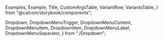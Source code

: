 
  Examples,
  Example,
  Title,
  CustomArgsTable,
  VariantRow,
  VariantsTable,
} from "@calcom/storybook/components";

  Dropdown,
  DropdownMenuTrigger,
  DropdownMenuContent,
  DropdownMenuItem,
  DropdownItem,
  DropdownMenuLabel,
  DropdownMenuSeparator,
} from "./Dropdown";

<Meta title="UI/Form/Dropdown" component={Dropdown} />

<Title title="Dropdown" suffix="Brief" subtitle="Version 1.0 — Last Update: 29 Aug 2023" />

## Definition

`Dropdown` is an element that displays a menu to the user—such as a set of actions or functions.

## Structure

The `Dropdown` component can be used to display a menu to the user.

<CustomArgsTable of={Dropdown} />

### Dropdown components that have arguments:

#### DropdownMenuTrigger

<CustomArgsTable of={DropdownMenuTrigger} />

#### DropdownMenuContent

<CustomArgsTable of={DropdownMenuContent} />

#### DropdownMenuItem

<CustomArgsTable of={DropdownMenuItem} />

#### DropdownMenuSeparator

<CustomArgsTable of={DropdownMenuSeparator} />

## Examples

<Examples title="Dropdown">
  <Example title="Simple">
    <Dropdown>
      <DropdownMenuTrigger asChild>
        <Button>more</Button>
      </DropdownMenuTrigger>
      <DropdownMenuContent>
        <DropdownMenuItem>
          <DropdownItem>First</DropdownItem>
        </DropdownMenuItem>
        <DropdownMenuItem>
          <DropdownItem>Second</DropdownItem>
        </DropdownMenuItem>
        <DropdownMenuItem>
          <DropdownItem>Third</DropdownItem>
        </DropdownMenuItem>
      </DropdownMenuContent>
    </Dropdown>
  </Example>
  <Example title="No modal">
    <Dropdown modal={false}>
      <DropdownMenuTrigger asChild>
        <Button>more</Button>
      </DropdownMenuTrigger>
      <DropdownMenuContent>
        <DropdownMenuItem>
          <DropdownItem>First</DropdownItem>
        </DropdownMenuItem>
        <DropdownMenuItem>
          <DropdownItem>Second</DropdownItem>
        </DropdownMenuItem>
        <DropdownMenuItem>
          <DropdownItem>Third</DropdownItem>
        </DropdownMenuItem>
      </DropdownMenuContent>
    </Dropdown>
  </Example>
</Examples>
<Examples title="Dropdown Menu Trigger">
  <Example title="Simple Button">
    <Dropdown>
      <DropdownMenuTrigger asChild>
        <Button>more</Button>
      </DropdownMenuTrigger>
      <DropdownMenuContent>
        <DropdownMenuItem>
          <DropdownItem>First</DropdownItem>
        </DropdownMenuItem>
        <DropdownMenuItem>
          <DropdownItem>Second</DropdownItem>
        </DropdownMenuItem>
        <DropdownMenuItem>
          <DropdownItem>Third</DropdownItem>
        </DropdownMenuItem>
      </DropdownMenuContent>
    </Dropdown>
  </Example>
  <Example title="Button Icon">
    <Dropdown>
      <DropdownMenuTrigger asChild>
        <Button StartIcon={Plus} />
      </DropdownMenuTrigger>
      <DropdownMenuContent>
        <DropdownMenuItem>
          <DropdownItem>First</DropdownItem>
        </DropdownMenuItem>
        <DropdownMenuItem>
          <DropdownItem>Second</DropdownItem>
        </DropdownMenuItem>
        <DropdownMenuItem>
          <DropdownItem>Third</DropdownItem>
        </DropdownMenuItem>
      </DropdownMenuContent>
    </Dropdown>
  </Example>
  <Example title="Disabled">
    <Dropdown>
      <DropdownMenuTrigger disabled={true} asChild>
        <Button>more</Button>
      </DropdownMenuTrigger>
      <DropdownMenuContent>
        <DropdownMenuItem>
          <DropdownItem>First</DropdownItem>
        </DropdownMenuItem>
        <DropdownMenuItem>
          <DropdownItem>Second</DropdownItem>
        </DropdownMenuItem>
        <DropdownMenuItem>
          <DropdownItem>Third</DropdownItem>
        </DropdownMenuItem>
      </DropdownMenuContent>
    </Dropdown>
  </Example>
  <Example title="Not as child">
    <Dropdown>
      <DropdownMenuTrigger>
        <Button>more</Button>
      </DropdownMenuTrigger>
      <DropdownMenuContent>
        <DropdownMenuItem>
          <DropdownItem>First</DropdownItem>
        </DropdownMenuItem>
        <DropdownMenuItem>
          <DropdownItem>Second</DropdownItem>
        </DropdownMenuItem>
        <DropdownMenuItem>
          <DropdownItem>Third</DropdownItem>
        </DropdownMenuItem>
      </DropdownMenuContent>
    </Dropdown>
  </Example>
</Examples>
<Examples title="Dropdown Menu Content">
  <Example title="Custom width">
    <Dropdown>
      <DropdownMenuTrigger asChild>
        <Button>more</Button>
      </DropdownMenuTrigger>
      <DropdownMenuContent style={{ minWidth: "200px" }}>
        <DropdownMenuItem>
          <DropdownItem>First</DropdownItem>
        </DropdownMenuItem>
        <DropdownMenuItem>
          <DropdownItem>Second</DropdownItem>
        </DropdownMenuItem>
        <DropdownMenuItem>
          <DropdownItem>Third</DropdownItem>
        </DropdownMenuItem>
      </DropdownMenuContent>
    </Dropdown>
  </Example>
  <Example title="Align start">
    <Dropdown>
      <DropdownMenuTrigger asChild>
        <Button>more</Button>
      </DropdownMenuTrigger>
      <DropdownMenuContent style={{ minWidth: "80px" }} align={"start"}>
        <DropdownMenuItem>
          <DropdownItem>First</DropdownItem>
        </DropdownMenuItem>
        <DropdownMenuItem>
          <DropdownItem>Second</DropdownItem>
        </DropdownMenuItem>
        <DropdownMenuItem>
          <DropdownItem>Third</DropdownItem>
        </DropdownMenuItem>
      </DropdownMenuContent>
    </Dropdown>
  </Example>
  <Example title="Align center">
    <Dropdown>
      <DropdownMenuTrigger asChild>
        <Button>more</Button>
      </DropdownMenuTrigger>
      <DropdownMenuContent style={{ minWidth: "80px" }} align={"center"}>
        <DropdownMenuItem>
          <DropdownItem>First</DropdownItem>
        </DropdownMenuItem>
        <DropdownMenuItem>
          <DropdownItem>Second</DropdownItem>
        </DropdownMenuItem>
        <DropdownMenuItem>
          <DropdownItem>Third</DropdownItem>
        </DropdownMenuItem>
      </DropdownMenuContent>
    </Dropdown>
  </Example>
  <Example title="With Menu Separator">
    <Dropdown>
      <DropdownMenuTrigger asChild>
        <Button>more</Button>
      </DropdownMenuTrigger>
      <DropdownMenuContent>
        <DropdownMenuItem>
          <DropdownItem>First</DropdownItem>
        </DropdownMenuItem>
        <DropdownMenuItem>
          <DropdownItem>Second</DropdownItem>
        </DropdownMenuItem>
        <DropdownMenuSeparator />
        <DropdownMenuItem>
          <DropdownItem>Third</DropdownItem>
        </DropdownMenuItem>
      </DropdownMenuContent>
    </Dropdown>
  </Example>
  <Example title="With side offset">
    <Dropdown>
      <DropdownMenuTrigger asChild>
        <Button>more</Button>
      </DropdownMenuTrigger>
      <DropdownMenuContent sideOffset={50}>
        <DropdownMenuItem>
          <DropdownItem>First</DropdownItem>
        </DropdownMenuItem>
        <DropdownMenuItem>
          <DropdownItem>Second</DropdownItem>
        </DropdownMenuItem>
        <DropdownMenuItem>
          <DropdownItem>Third</DropdownItem>
        </DropdownMenuItem>
      </DropdownMenuContent>
    </Dropdown>
  </Example>
  <Example title="With Some icons">
    <Dropdown>
      <DropdownMenuTrigger asChild>
        <Button>more</Button>
      </DropdownMenuTrigger>
      <DropdownMenuContent>
        <DropdownMenuItem>
          <DropdownItem StartIcon={Trash}>First</DropdownItem>
        </DropdownMenuItem>
        <DropdownMenuItem>
          <DropdownItem StartIcon={Plus}>Second</DropdownItem>
        </DropdownMenuItem>
        <DropdownMenuSeparator />
        <DropdownMenuItem>
          <DropdownItem StartIcon={Copy}>Third</DropdownItem>
        </DropdownMenuItem>
      </DropdownMenuContent>
    </Dropdown>
  </Example>
</Examples>
<Examples title="Dropdown Menu Label">
  <Example title="Simple">
    <Dropdown>
      <DropdownMenuTrigger asChild>
        <Button>more</Button>
      </DropdownMenuTrigger>
      <DropdownMenuContent align={"start"}>
        <DropdownMenuLabel>Number</DropdownMenuLabel>
        <DropdownMenuItem>
          <DropdownItem>First</DropdownItem>
        </DropdownMenuItem>
        <DropdownMenuItem>
          <DropdownItem>Second</DropdownItem>
        </DropdownMenuItem>
        <DropdownMenuItem>
          <DropdownItem>Third</DropdownItem>
        </DropdownMenuItem>
      </DropdownMenuContent>
    </Dropdown>
  </Example>
</Examples>

## Dropdown Story

<Canvas>
  <Story
    name="Dropdown"
    args={{
      asChild: false,
      align: "start",
      disabled: false,
      sideOffset: 0
    }}
    argTypes={{
      sideOffset: {
        control: {
          type: "number",
        },
      },
      asChild: {
        control: {
          type: "boolean"
        }
      },
      align: {
        control: {
          type: "inline-radio",
          options: ["center", "start", "end"],
        },
      },
      disabled: {
        control: {
          type: "boolean"
        }
      }
    }}>
    {({ dir, asChild, sideOffset, align, disabled }) => (
      <VariantsTable titles={["Default"]} columnMinWidth={150}>
        <VariantRow>
          <Dropdown>
            <DropdownMenuTrigger disabled={disabled} asChild>
              <Button>more</Button>
            </DropdownMenuTrigger>
            <DropdownMenuContent align={align} sideOffset={sideOffset}>
              <DropdownMenuItem>
                <DropdownItem StartIcon={Trash}>First</DropdownItem>
              </DropdownMenuItem>
              <DropdownMenuItem>
                <DropdownItem StartIcon={Plus}>Second</DropdownItem>
              </DropdownMenuItem>
              <DropdownMenuItem>
                <DropdownItem StartIcon={Copy}>Third</DropdownItem>
              </DropdownMenuItem>
            </DropdownMenuContent>
          </Dropdown>
        </VariantRow>
      </VariantsTable>
    )}
  </Story>
</Canvas>

